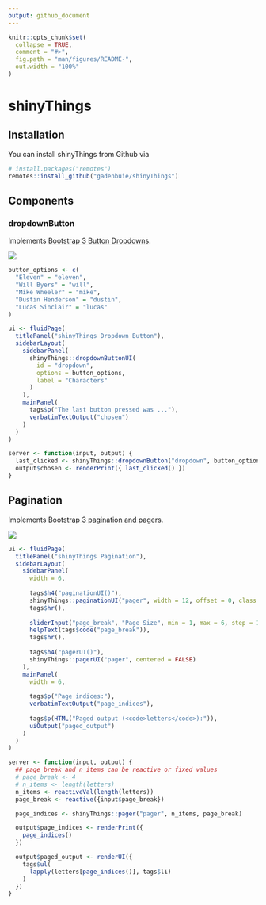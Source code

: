 ```yaml
---
output: github_document
---
```


<!-- README.md is generated from README.Rmd. Please edit that file -->

```r
knitr::opts_chunk$set(
  collapse = TRUE,
  comment = "#>",
  fig.path = "man/figures/README-",
  out.width = "100%"
)
```
# shinyThings

## Installation

You can install shinyThings from Github via

```r
# install.packages("remotes")
remotes::install_github("gadenbuie/shinyThings")
```

## Components

### dropdownButton

Implements [Bootstrap 3 Button Dropdowns](https://getbootstrap.com/docs/3.3/components/#btn-dropdowns).

![](man/figures/README-dropdownButton-example.png)

```r
button_options <- c(
  "Eleven" = "eleven",
  "Will Byers" = "will",
  "Mike Wheeler" = "mike",
  "Dustin Henderson" = "dustin",
  "Lucas Sinclair" = "lucas"
)

ui <- fluidPage(
  titlePanel("shinyThings Dropdown Button"),
  sidebarLayout(
    sidebarPanel(
      shinyThings::dropdownButtonUI(
        id = "dropdown",
        options = button_options,
        label = "Characters"
      )
    ),
    mainPanel(
      tags$p("The last button pressed was ..."),
      verbatimTextOutput("chosen")
    )
  )
)

server <- function(input, output) {
  last_clicked <- shinyThings::dropdownButton("dropdown", button_options)
  output$chosen <- renderPrint({ last_clicked() })
}
```

## Pagination

Implements [Bootstrap 3 pagination and pagers](https://getbootstrap.com/docs/3.3/components/#pagination).

![](man/figures/README-pager-example.png)

```r
ui <- fluidPage(
  titlePanel("shinyThings Pagination"),
  sidebarLayout(
    sidebarPanel(
      width = 6,
      
      tags$h4("paginationUI()"),
      shinyThings::paginationUI("pager", width = 12, offset = 0, class = "text-center"),
      tags$hr(),
      
      sliderInput("page_break", "Page Size", min = 1, max = 6, step = 1, value = 3),
      helpText(tags$code("page_break")),
      tags$hr(),
      
      tags$h4("pagerUI()"),
      shinyThings::pagerUI("pager", centered = FALSE)
    ),
    mainPanel(
      width = 6,
      
      tags$p("Page indices:"),
      verbatimTextOutput("page_indices"),
      
      tags$p(HTML("Paged output (<code>letters</code>):")),
      uiOutput("paged_output")
    )
  )
)

server <- function(input, output) {
  ## page_break and n_items can be reactive or fixed values
  # page_break <- 4
  # n_items <- length(letters)
  n_items <- reactiveVal(length(letters))
  page_break <- reactive({input$page_break})

  page_indices <- shinyThings::pager("pager", n_items, page_break)

  output$page_indices <- renderPrint({
    page_indices()
  })

  output$paged_output <- renderUI({
    tags$ul(
      lapply(letters[page_indices()], tags$li)
    )
  })
}
```
